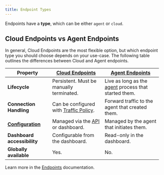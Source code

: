```yaml
---
title: Endpoint Types
---
```



Endpoints have a **type**, which can be either `agent` or `cloud`.

<TypesComparison/>

## Cloud Endpoints vs Agent Endpoints

In general, Cloud Endpoints are the most flexible option, but which endpoint type you should choose depends on your use-case. The following table outlines the differences between Cloud and Agent endpoints.

| **Property**   | **[Cloud Endpoints](/universal-gateway/cloud-endpoints/)** | **[Agent Endpoints](/universal-gateway/agent-endpoints/)** |
|------------|-----------------|-----------------|
| **Lifecycle**  | Persistent. Must be manually terminated. | Live as long as the [agent](/agent) process that started them.  |
| **Connection Handling**  | Can be configured with [Traffic Policy](/traffic-policy/).  |  Forward traffic to the agent that created them. |
| **[Configuration](/universal-gateway/endpoints/#configuring-endpoints)** | Managed via the [API](/api/) or dashboard. | Managed by the agent that initiates them. |
| **Dashboard accessibility** | Configurable from the dashboard. | Read-only in the dashboard. |
| **Globally available** | Yes. | No. |

Learn more in the [Endpoints](/universal-gateway/endpoints) documentation.